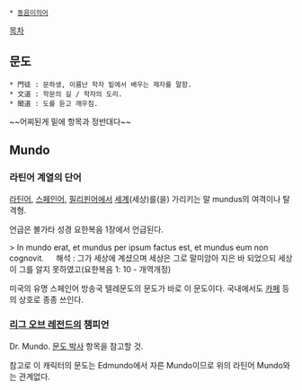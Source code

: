  * [[동음이의어]]

[[목차]]


== 문도 ==
 * 門徒 : 문하생, 이름난 학자 밑에서 배우는 제자를 말함.
 * 文道 : 학문의 길 / 학자의 도리.
 * 聞道 : 도를 듣고 깨우침.

~~어찌된게 밑에 항목과 정반대다~~
== Mundo ==
=== 라틴어 계열의 단어 ===
[[라틴어]], [[스페인어]], [[필리핀어]]에서 [[세계]](세상)를(을) 가리키는 말 mundus의 여격이나 탈격형.

언급은 볼가타 성경 요한복음 1장에서 언급된다.

> In mundo erat, et mundus per ipsum factus est, et mundus eum non cognovit.
　
해석 : 그가 세상에 계셨으며 세상은 그로 말미암아 지은 바 되었으되 세상이 그를 알지 못하였고(요한복음 1: 10 - 개역개정)

미국의 유명 스페인어 방송국 텔레문도의 문도가 바로 이 문도이다.
국내에서도 [[카페]] 등의 상호로 종종 쓰인다.

=== [[리그 오브 레전드]]의 챔피언 ===
Dr. Mundo. [[문도 박사]] 항목을 참고할 것. 

참고로 이 캐릭터의 문도는 Edmundo에서 자른 Mundo이므로 위의 라틴어 Mundo와는 관계없다.
